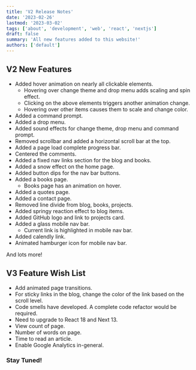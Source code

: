 ```yaml
---
title: 'V2 Release Notes'
date: '2023-02-26'
lastmod: '2023-03-02'
tags: ['about', 'development', 'web', 'react', 'nextjs']
draft: false
summary: 'All new features added to this website!'
authors: ['default']
---
```


## V2 New Features

- Added hover animation on nearly all clickable elements.
  - Hovering over change theme and drop menu adds scaling and spin effect.
  - Clicking on the above elements triggers another animation change.
  - Hovering over other items causes them to scale and change color.
- Added a command prompt.
- Added a drop menu.
- Added sound effects for change theme, drop menu and command prompt.
- Removed scrollbar and added a horizontal scroll bar at the top.
- Added a page load complete progress bar.
- Centered the comments.
- Added a fixed nav links section for the blog and books.
- Added a snow effect on the home page.
- Added button dips for the nav bar buttons.
- Added a books page.
  - Books page has an animation on hover.
- Added a quotes page.
- Added a contact page.
- Removed line divide from blog, books, projects.
- Added springy reaction effect to blog items.
- Added GitHub logo and link to projects card.
- Added a glass mobile nav bar.
  - Current link is highlighted in mobile nav bar.
- Added calendly link.
- Animated hamburger icon for mobile nav bar.

And lots more!

## V3 Feature Wish List

- Add animated page transitions.
- For sticky links in the blog, change the color of the link based on the scroll level.
- Code smells have developed. A complete code refactor would be required.
- Need to upgrade to React 18 and Next 13.
- View count of page.
- Number of words on page.
- Time to read an article.
- Enable Google Analytics in-general.

### Stay Tuned!

